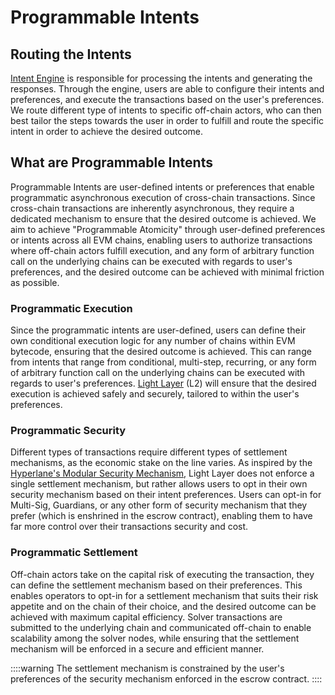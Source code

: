 # Programmable Intents

## Routing the Intents

[Intent Engine](/features/intent-engine) is responsible for processing the intents and generating the responses.
Through the engine, users are able to configure their intents and preferences, and execute the transactions based on the user's preferences.
We route different type of intents to specific off-chain actors, who can then best tailor the steps towards the user in order to fulfill and route the specific intent in order to achieve the desired outcome.

## What are Programmable Intents

Programmable Intents are user-defined intents or preferences that enable programmatic asynchronous execution of cross-chain transactions.
Since cross-chain transactions are inherently asynchronous, they require a dedicated mechanism to ensure that the desired outcome is achieved.
We aim to achieve "Programmable Atomicity" through user-defined preferences or intents across all EVM chains, enabling users to authorize transactions where off-chain actors fulfill execution, and any form of arbitrary function call on the underlying chains can be executed with regards to user's preferences, and the desired outcome can be achieved with minimal friction as possible.

### Programmatic Execution

Since the programmatic intents are user-defined, users can define their own conditional execution logic for any number of chains within EVM bytecode, ensuring that the desired outcome is achieved.
This can range from intents that range from conditional, multi-step, recurring, or any form of arbitrary function call on the underlying chains can be executed with regards to user's preferences.
[Light Layer](/features/light-layer) (L2) will ensure that the desired execution is achieved safely and securely, tailored to within the user's preferences.

### Programmatic Security

Different types of transactions require different types of settlement mechanisms, as the economic stake on the line varies.
As inspired by the [Hyperlane's Modular Security Mechanism](https://docs.hyperlane.xyz/docs/protocol/ISM/modular-security), Light Layer does not enforce a single settlement mechanism, but rather allows users to opt in their own security mechanism based on their intent preferences.
Users can opt-in for Multi-Sig, Guardians, or any other form of security mechanism that they prefer (which is enshrined in the escrow contract), enabling them to have far more control over their transactions security and cost.

### Programmatic Settlement

Off-chain actors take on the capital risk of executing the transaction, they can define the settlement mechanism based on their preferences.
This enables operators to opt-in for a settlement mechanism that suits their risk appetite and on the chain of their choice, and the desired outcome can be achieved with maximum capital efficiency.
Solver transactions are submitted to the underlying chain and communicated off-chain to enable scalability among the solver nodes, while ensuring that the settlement mechanism will be enforced in a secure and efficient manner.

::::warning
The settlement mechanism is constrained by the user's preferences of the security mechanism enforced in the escrow contract.
::::
